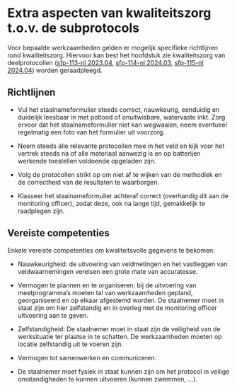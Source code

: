 # Extra aspecten van kwaliteitszorg t.o.v. de subprotocols

Voor bepaalde werkzaamheden gelden er mogelijk specifieke richtlijnen rond kwaliteitszorg.
Hiervoor kan best het hoofdstuk zie kwaliteitszorg van deelprotocollen ([sfp-113-nl 2023.04](../2023.04/index.html), [sfp-114-nl 2024.03](../2024.03/index.html), [sfp-115-nl 2024.04](../2024.04/index.html)) worden geraadpleegd.

## Richtlijnen

-   Vul het staalnameformulier steeds correct, nauwkeurig, eenduidig en duidelijk leesbaar in met potlood of onuitwisbare, watervaste inkt.
    Zorg ervoor dat het staalnameformulier niet kan wegwaaien, neem eventueel regelmatig een foto van het formulier uit voorzorg.

-   Neem steeds alle relevante protocollen mee in het veld en kijk voor het vertrek steeds na of alle materiaal aanwezig is en op batterijen werkende toestellen voldoende opgeladen zijn.

-   Volg de protocollen strikt op om niet af te wijken van de methodiek en de correctheid van de resultaten te waarborgen.

-   Klasseer het staalnameformulier achteraf correct (overhandig dit aan de monitoring officer), zodat deze, ook na lange tijd, gemakkelijk te raadplegen zijn.

## Vereiste competenties

Enkele vereiste competenties om kwaliteitsvolle gegevens te bekomen:

-   Nauwkeurigheid: de uitvoering van veldmetingen en het vastleggen van veldwaarnemingen vereisen een grote mate van accuratesse.

-   Vermogen te plannen en te organiseren: bij de uitvoering van meetprogramma’s moeten tal van werkzaamheden gepland, georganiseerd en op elkaar afgestemd worden.
    De staalnemer moet in staat zijn om hier zelfstandig en in overleg met de monitoring officer uitvoering aan te geven.

-   Zelfstandigheid: De staalnemer moet in staat zijn de veiligheid van de werksituatie ter plaatse in te schatten. De werkzaamheden moeten op locatie zelfstandig uit te voeren zijn.

-   Vermogen tot samenwerken en communiceren.

-   De staalnemer moet fysiek in staat kunnen zijn om het protocol in veilige omstandigheden te kunnen uitvoeren (kunnen zwemmen, …).
